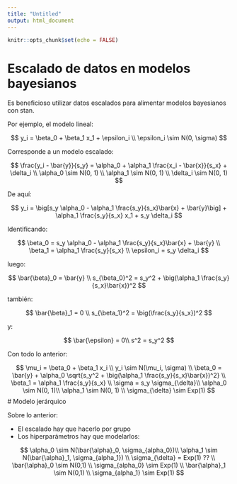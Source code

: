 ```yaml
---
title: "Untitled"
output: html_document
---
```


```r
knitr::opts_chunk$set(echo = FALSE)
```

# Escalado de datos en modelos bayesianos

Es beneficioso utilizar datos escalados para alimentar modelos bayesianos con stan.

Por ejemplo, el modelo lineal:

$$
y_i = \beta_0 + \beta_1 x_1 + \epsilon_i \\
\epsilon_i \sim N(0, \sigma)
$$

Corresponde a un modelo escalado:

$$
\frac{y_i - \bar{y}}{s_y} = \alpha_0 + \alpha_1 \frac{x_i - \bar{x}}{s_x} + \delta_i \\
\alpha_0 \sim N(0, 1) \\
\alpha_1 \sim N(0, 1) \\
\delta_i \sim N(0, 1)
$$

De aquí:

$$
y_i = \big[s_y \alpha_0 - \alpha_1 \frac{s_y}{s_x}\bar{x} + \bar{y}\big] + \alpha_1 \frac{s_y}{s_x} x_1 + s_y \delta_i 
$$

Identificando:

$$
\beta_0 = s_y \alpha_0 - \alpha_1 \frac{s_y}{s_x}\bar{x} + \bar{y} \\
\beta_1 = \alpha_1 \frac{s_y}{s_x} \\
\epsilon_i = s_y \delta_i
$$

luego:

$$
\bar{\beta}_0 = \bar{y} \\
s_{\beta_0}^2 = s_y^2 + \big(\alpha_1 \frac{s_y}{s_x}\bar{x})^2
$$

también:

$$
\bar{\beta}_1 = 0 \\
s_{\beta_1}^2 = \big(\frac{s_y}{s_x})^2
$$

y:

$$
\bar{\epsilon} = 0\\
s^2 = s_y^2 
$$

Con todo lo anterior:

$$
\mu_i = \beta_0 + \beta_1 x_i \\
y_i \sim N(\mu_i, \sigma) \\
\beta_0 = \bar{y} + \alpha_0 \sqrt{s_y^2 + \big(\alpha_1 \frac{s_y}{s_x}\bar{x})^2} \\
\beta_1 = \alpha_1 \frac{s_y}{s_x} \\
\sigma = s_y \sigma_{\delta}\\
\alpha_0 \sim N(0, 1)\\
\alpha_1 \sim N(0, 1) \\
\sigma_{\delta} \sim Exp(1)
$$
# Modelo jerárquico

Sobre lo anterior:

+ El escalado hay que hacerlo por grupo
+ Los hiperparámetros hay que modelarlos:

$$
\alpha_0 \sim N(\bar{\alpha}_0, \sigma_{alpha_0})\\
\alpha_1 \sim N(\bar{\alpha}_1, \sigma_{alpha_1}) \\
\sigma_{\delta} = Exp(1) ?? 
\\
\bar{\alpha}_0 \sim N(0,1) \\
\sigma_{alpha_0} \sim Exp(1) \\
\bar{\alpha}_1 \sim N(0,1) \\
\sigma_{alpha_1} \sim Exp(1)
$$
